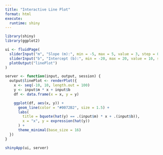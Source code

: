 ---
title: "Interactive Line Plot"
format: html
execute:
  runtime: shiny
---


```{r}
library(shiny)
library(ggplot2)

ui <- fluidPage(
  sliderInput("m", "Slope (m):", min = -5, max = 5, value = 3, step = 0.1),
  sliderInput("b", "Intercept (b):", min = -20, max = 20, value = 10, step = 1),
  plotOutput("linePlot")
)

server <- function(input, output, session) {
  output$linePlot <- renderPlot({
    x <- seq(-10, 10, length.out = 100)
    y <- input$m * x + input$b
    df <- data.frame(x = x, y = y)

    ggplot(df, aes(x, y)) +
      geom_line(color = "#0072B2", size = 1.5) +
      labs(
        title = bquote(hat(y) == .(input$m) * x + .(input$b)),
        x = "x", y = expression(hat(y))
      ) +
      theme_minimal(base_size = 16)
  })
}

shinyApp(ui, server)
```

